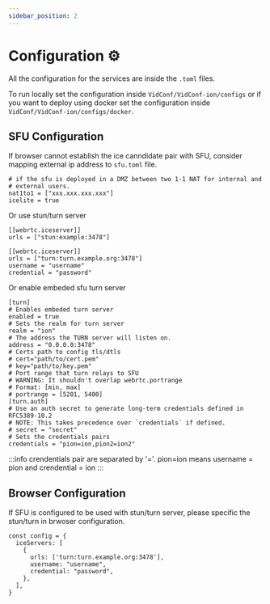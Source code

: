 ```yaml
---
sidebar_position: 2
---
```


# Configuration ⚙️

All the configuration for the services are inside the `.toml` files.

To run locally set the configuration inside `VidConf/VidConf-ion/configs` or 
if you want to deploy using docker set the configuration inside `VidConf/VidConf-ion/configs/docker`.

## SFU Configuration

If browser cannot establish the ice canndidate pair with SFU, consider mapping external ip address to `sfu.toml` file.

```
# if the sfu is deployed in a DMZ between two 1-1 NAT for internal and
# external users.
nat1to1 = ["xxx.xxx.xxx.xxx"]
icelite = true
```

Or use stun/turn server

```
[[webrtc.iceserver]]
urls = ["stun:example:3478"]

[[webrtc.iceserver]]
urls = ["turn:turn.example.org:3478"]
username = "username"
credential = "password"
```
Or enable embeded sfu turn server

```
[turn]
# Enables embeded turn server
enabled = true
# Sets the realm for turn server
realm = "ion"
# The address the TURN server will listen on.
address = "0.0.0.0:3478"
# Certs path to config tls/dtls
# cert="path/to/cert.pem"
# key="path/to/key.pem"
# Port range that turn relays to SFU
# WARNING: It shouldn't overlap webrtc.portrange
# Format: [min, max]
# portrange = [5201, 5400]
[turn.auth]
# Use an auth secret to generate long-term credentials defined in RFC5389-10.2
# NOTE: This takes precedence over `credentials` if defined.
# secret = "secret"
# Sets the credentials pairs
credentials = "pion=ion,pion2=ion2"
```

:::info
crendentials pair are separated by '='. pion=ion means username = pion and crendential = ion
:::

## Browser Configuration

If SFU is configured to be used with stun/turn server, please specific the stun/turn in brwoser configuration.

```tsx
const config = {
  iceServers: [
    {
      urls: ['turn:turn.example.org:3478'],
      username: "username",
      credential: "password",
    },
  ],
}
```